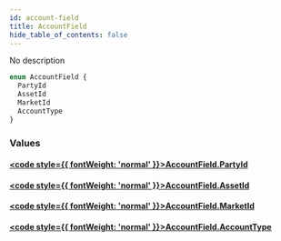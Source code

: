 ```yaml
---
id: account-field
title: AccountField
hide_table_of_contents: false
---
```








No description

```graphql
enum AccountField {
  PartyId
  AssetId
  MarketId
  AccountType
}
```


### Values

#### [<code style={{ fontWeight: 'normal' }}>AccountField.<b>PartyId</b></code>](#) 
> 
> 

#### [<code style={{ fontWeight: 'normal' }}>AccountField.<b>AssetId</b></code>](#) 
> 
> 

#### [<code style={{ fontWeight: 'normal' }}>AccountField.<b>MarketId</b></code>](#) 
> 
> 

#### [<code style={{ fontWeight: 'normal' }}>AccountField.<b>AccountType</b></code>](#) 
> 
> 





